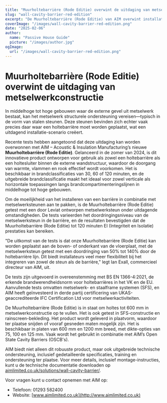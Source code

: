 ```yaml
---
title: "Muurholtebarrière (Rode Editie) overwint de uitdaging van metselwerkconstructie"
slug: "wall-cavity-barrier-red-edition"
excerpt: "De Muurholtebarrière (Rode Editie) van AIM overwint installatie-uitdagingen door te integreren met metselwerksteunen, terwijl robuuste brandbeveiliging wordt gegarandeerd."
coverImage: "/images/wall-cavity-barrier-red-edition.png"
date: "2025-02-06"
author:
  name: "Passive House Guide"
  picture: "/images/author.jpg"
ogImage:
  url: "/images/wall-cavity-barrier-red-edition.png"
---
```


# Muurholtebarrière (Rode Editie) overwint de uitdaging van metselwerkconstructie

In middelhoge tot hoge gebouwen waar de externe gevel uit metselwerk bestaat, kan het metselwerk structurele ondersteuning vereisen—typisch in de vorm van stalen steunen. Deze steunen bevinden zich echter vaak precies daar waar een holtebarrière moet worden geplaatst, wat een uitdagend installatie-scenario creëert.

Recente tests hebben aangetoond dat deze uitdaging kan worden overwonnen met AIM – Acoustic & Insulation Manufacturing’s nieuwe **Muurholtebarrière (Rode Editie)**. Gelanceerd in de zomer van 2024, is dit innovatieve product ontworpen voor gebruik als zowel een holtebarrière als een holtesluiter binnen de externe wandstructuur, waardoor de doorgang van warmte, vlammen en rook effectief wordt voorkomen. Het is beschikbaar in brandclassificaties van 30, 60 of 120 minuten, en de uitgebreide brandclassificatie maakt het ideaal voor zowel verticale als horizontale toepassingen langs brandcompartimenteringslijnen in middelhoge tot hoge gebouwen.

Om de moeilijkheid van het installeren van een barrière in combinatie met metselwerksteunen aan te pakken, is de Muurholtebarrière (Rode Editie) getest met een door Leviat ontworpen metselwerksteun onder uitdagende omstandigheden. De tests varieerden het doordringingsniveau van de metselwerksteun in de barrière, en de resultaten bevestigden dat de Muurholtebarrière (Rode Editie) tot 120 minuten EI (Integriteit en Isolatie) prestaties kan bereiken.

"De uitkomst van de tests is dat onze Muurholtebarrière (Rode Editie) kan worden geplaatst aan de boven- of onderkant van de vloerplaat, met de metselwerksteun getest met een doordringing van 50% tot 140% door de holtebarrière lijn. Dit biedt installateurs veel meer flexibiliteit bij het integreren van zowel de steun als de barrière," legt Ian Exall, commercieel directeur van AIM, uit.

De tests zijn uitgevoerd in overeenstemming met BS EN 1366-4:2021, de erkende brandwerendheidsnorm voor holtebarrières in het VK en de EU. Aanvullende tests omvatten metselwerk- en staalframe systemen (SFS), en AIM heeft geïnvesteerd in derde partij certificering van UKAS-geaccrediteerde IFC Certification Ltd voor metselwerkactiviteiten.

De Muurholtebarrière (Rode Editie) is in staat om holtes tot 600 mm in metselwerkconstructie op te vullen. Het is ook getest in SFS-constructie en rainscreen-bekleding. Het product wordt geleverd in plaatvorm, waardoor ter plaatse snijden of vooraf gesneden maten mogelijk zijn. Het is beschikbaar in platen van 600 mm en 1200 mm breed, met dikte-opties van 75, 100 en 125 mm. Vaak wordt het gebruikt in combinatie met AIM’s Open State Cavity Barriers (OSCB's).

AIM biedt niet alleen dit robuuste product, maar ook uitgebreide technische ondersteuning, inclusief gedetailleerde specificaties, training en ondersteuning ter plaatse. Voor meer details, inclusief montage-instructies, kunt u de technische documentatie downloaden op [aimlimited.co.uk/solutions/wall-cavity-barrier/](http://aimlimited.co.uk/solutions/wall-cavity-barrier/).

Voor vragen kunt u contact opnemen met AIM op:

- Telefoon: 01293 582400
- Website: [www.aimlimited.co.uk](http://www.aimlimited.co.uk)